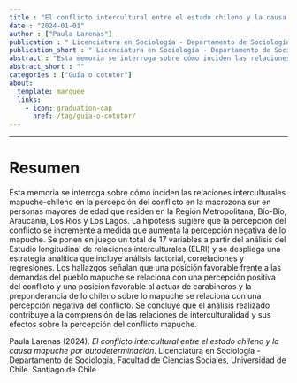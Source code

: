 ```yaml
---
title : "El conflicto intercultural entre el estado chileno y la causa mapuche por autodeterminación"
date : "2024-01-01"
author : ["Paula Larenas"]
publication : " Licenciatura en Sociología - Departamento de Sociología, Facultad de Ciencias Sociales, Universidad de Chile. Santiago de Chile"
publication_short : " Licenciatura en Sociología - Departamento de Sociología, Facultad de Ciencias Sociales, Universidad de Chile. Santiago de Chile"
abstract : "Esta memoria se interroga sobre cómo inciden las relaciones interculturales mapuche-chileno en la percepción del conflicto en la macrozona sur en personas mayores de edad que residen en la Región Metropolitana, Bío-Bío, Araucanía, Los Ríos y Los Lagos. La hipótesis sugiere que la percepción del conflicto se incremente a medida que aumenta la percepción negativa de lo mapuche. Se ponen en juego un total de 17 variables a partir del análisis del Estudio longitudinal de relaciones interculturales (ELRI) y se despliega una estrategia analítica que incluye análisis factorial, correlaciones y regresiones. Los hallazgos señalan que una posición favorable frente a las demandas del pueblo mapuche se relaciona con una percepción positiva del conflicto y una posición favorable al actuar de carabineros y la preponderancia de lo chileno sobre lo mapuche se relaciona con una percepción negativa del conflicto. Se concluye que el análisis realizado contribuye a la comprensión de las relaciones de interculturalidad y sus efectos sobre la percepción del conflicto mapuche."
abstract_short : ""
categories : ["Guía o cotutor"]
about:
  template: marquee
  links:
    - icon: graduation-cap
      href: /tag/guia-o-cotutor/
---
```

---

# Resumen

Esta memoria se interroga sobre cómo inciden las relaciones interculturales mapuche-chileno
en la percepción del conflicto en la macrozona sur en personas mayores de edad que residen
en la Región Metropolitana, Bío-Bío, Araucanía, Los Ríos y Los Lagos. La hipótesis sugiere
que la percepción del conflicto se incremente a medida que aumenta la percepción negativa
de lo mapuche. Se ponen en juego un total de 17 variables a partir del análisis del Estudio
longitudinal de relaciones interculturales (ELRI) y se despliega una estrategia analítica que
incluye análisis factorial, correlaciones y regresiones. Los hallazgos señalan que una posición
favorable frente a las demandas del pueblo mapuche se relaciona con una percepción positiva
del conflicto y una posición favorable al actuar de carabineros y la preponderancia de lo
chileno sobre lo mapuche se relaciona con una percepción negativa del conflicto. Se concluye
que el análisis realizado contribuye a la comprensión de las relaciones de interculturalidad y
sus efectos sobre la percepción del conflicto mapuche.


::: {.callout-note title="How to cite this work"}

Paula Larenas (2024). *El conflicto intercultural entre el estado chileno y la causa mapuche por autodeterminación*.  Licenciatura en Sociología - Departamento de Sociología, Facultad de Ciencias Sociales, Universidad de Chile. Santiago de Chile

:::

